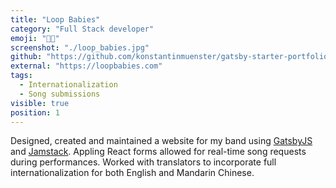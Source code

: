 ```yaml
---
title: "Loop Babies"
category: "Full Stack developer"
emoji: "👨‍💻"
screenshot: "./loop_babies.jpg"
github: "https://github.com/konstantinmuenster/gatsby-starter-portfolio-minimal"
external: "https://loopbabies.com"
tags:
  - Internationalization
  - Song submissions
visible: true
position: 1
---
```



Designed, created and maintained a website for my band using <a href="https://www.gatsbyjs.com/" target="_blank" rel="nofollow noopener noreferrer" aria-label="External Link"><Underlining>GatsbyJS</Underlining></a>
and <a href="https://www.gatsbyjs.com/" target="_blank" rel="nofollow noopener noreferrer" aria-label="External Link"><Underlining>Jamstack</Underlining></a>.
Appling React forms allowed for real-time song requests during performances.
Worked with translators to incorporate full internationalization for both English and Mandarin Chinese.
